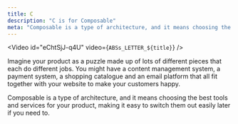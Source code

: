 ```yaml
---
title: C
description: "C is for Composable"
meta: "Composable is a type of architecture, and it means choosing the best tools and services for your product, making it easy to switch them out easily later if you need to."
---
```


<Video id="eChtSjJ-q4U"  video={`ABSs_LETTER_${title}`} />

Imagine your product as a puzzle made up of lots of different pieces that each do different jobs. You might have a content management system, a payment system, a shopping catalogue and an email platform that all fit together with your website to make your customers happy.

Composable is a type of architecture, and it means choosing the best tools and services for your product, making it easy to switch them out easily later if you need to.